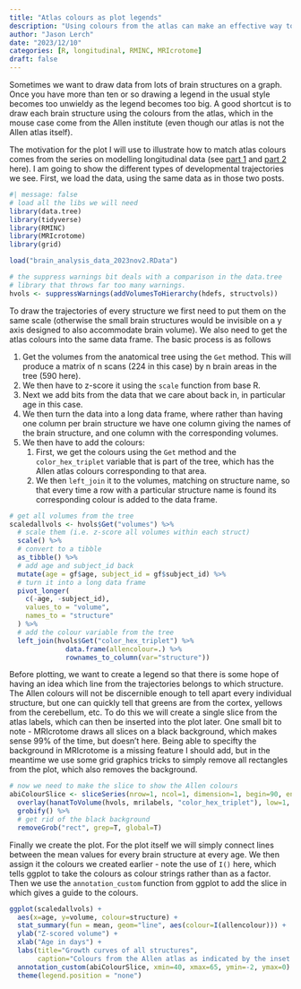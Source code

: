 ```yaml
---
title: "Atlas colours as plot legends"
description: "Using colours from the atlas can make an effective way to label multiple bits on a plot"
author: "Jason Lerch"
date: "2023/12/10"
categories: [R, longitudinal, RMINC, MRIcrotome]
draft: false
---
```


Sometimes we want to draw data from lots of brain structures on a graph. Once you have more than ten or so drawing a legend in the usual style becomes too unwieldy as the legend becomes too big. A good shortcut is to draw each brain structure using the colours from the atlas, which in the mouse case come from the Allen institute (even though our atlas is not the Allen atlas itself).

The motivation for the plot I will use to illustrate how to match atlas colours comes from the series on modelling longitudinal data (see [part 1](../developmental-data/index.qmd) and [part 2](../developmental-data-part2/index.qmd) here). I am going to show the different types of developmental trajectories we see. First, we load the data, using the same data as in those two posts.

```r
#| message: false
# load all the libs we will need
library(data.tree)
library(tidyverse)
library(RMINC)
library(MRIcrotome)
library(grid)

load("brain_analysis_data_2023nov2.RData")

# the suppress warnings bit deals with a comparison in the data.tree
# library that throws far too many warnings.
hvols <- suppressWarnings(addVolumesToHierarchy(hdefs, structvols))
```

To draw the trajectories of every structure we first need to put them on the same scale (otherwise the small brain structures would be invisible on a y axis designed to also accommodate brain volume). We also need to get the atlas colours into the same data frame. The basic process is as follows

1.  Get the volumes from the anatomical tree using the `Get` method. This will produce a matrix of n scans (224 in this case) by n brain areas in the tree (590 here).
2.  We then have to z-score it using the `scale` function from base R.
3.  Next we add bits from the data that we care about back in, in particular age in this case.
4.  We then turn the data into a long data frame, where rather than having one column per brain structure we have one column giving the names of the brain structure, and one column with the corresponding volumes.
5.  We then have to add the colours:
    1.  First, we get the colours using the `Get` method and the `color_hex_triplet` variable that is part of the tree, which has the Allen atlas colours corresponding to that area.
    2.  We then `left_join` it to the volumes, matching on structure name, so that every time a row with a particular structure name is found its corresponding colour is added to the data frame.

```r
# get all volumes from the tree
scaledallvols <- hvols$Get("volumes") %>%
  # scale them (i.e. z-score all volumes within each struct)
  scale() %>%
  # convert to a tibble
  as_tibble() %>%
  # add age and subject_id back
  mutate(age = gf$age, subject_id = gf$subject_id) %>% 
  # turn it into a long data frame
  pivot_longer(
    c(-age, -subject_id),
    values_to = "volume",
    names_to = "structure"
  ) %>%
  # add the colour variable from the tree 
  left_join(hvols$Get("color_hex_triplet") %>% 
              data.frame(allencolour=.) %>% 
              rownames_to_column(var="structure"))
```

Before plotting, we want to create a legend so that there is some hope of having an idea which line from the trajectories belongs to which structure. The Allen colours will not be discernible enough to tell apart every individual structure, but one can quickly tell that greens are from the cortex, yellows from the cerebellum, etc. To do this we will create a single slice from the atlas labels, which can then be inserted into the plot later. One small bit to note - MRIcrotome draws all slices on a black background, which makes sense 99% of the time, but doesn't here. Being able to specifty the background in MRIcrotome is a missing feature I should add, but in the meantime we use some grid graphics tricks to simply remove all rectangles from the plot, which also removes the background.

```r
# now we need to make the slice to show the Allen colours
abiColourSlice <- sliceSeries(nrow=1, ncol=1, dimension=1, begin=90, end=91) %>%
  overlay(hanatToVolume(hvols, mrilabels, "color_hex_triplet"), low=1, high=2, ) %>%
  grobify() %>%
  # get rid of the black background
  removeGrob("rect", grep=T, global=T)
```

Finally we create the plot. For the plot itself we will simply connect lines between the mean values for every brain structure at every age. We then assign it the colours we created earlier - note the use of `I()` here, which tells ggplot to take the colours as colour strings rather than as a factor. Then we use the `annotation_custom` function from ggplot to add the slice in which gives a guide to the colours.

```r
ggplot(scaledallvols) +
  aes(x=age, y=volume, colour=structure) + 
  stat_summary(fun = mean, geom="line", aes(colour=I(allencolour))) + 
  ylab("Z-scored volume") + 
  xlab("Age in days") + 
  labs(title="Growth curves of all structures",
       caption="Colours from the Allen atlas as indicated by the inset slice") + 
  annotation_custom(abiColourSlice, xmin=40, xmax=65, ymin=-2, ymax=0) + 
  theme(legend.position = "none")
```
